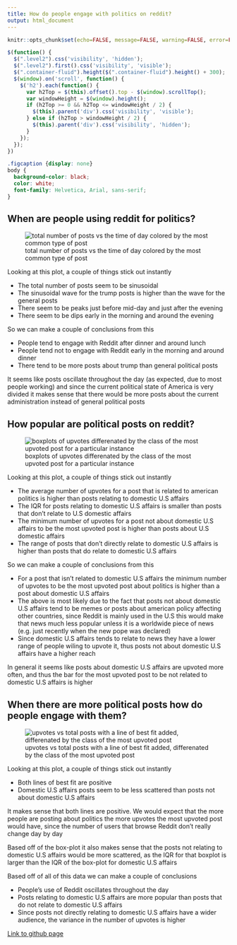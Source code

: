 ```yaml
---
title: How do people engage with politics on reddit?
output: html_document
---
```


<script src="https://code.jquery.com/jquery-3.7.1.min.js" integrity="sha256-/JqT3SQfawRcv/BIHPThkBvs0OEvtFFmqPF/lYI/Cxo=" crossorigin="anonymous"></script>

```r
knitr::opts_chunk$set(echo=FALSE, message=FALSE, warning=FALSE, error=FALSE)
```

```js
$(function() {
  $(".level2").css('visibility', 'hidden');
  $(".level2").first().css('visibility', 'visible');
  $(".container-fluid").height($(".container-fluid").height() + 300);
  $(window).on('scroll', function() {
    $('h2').each(function() {
      var h2Top = $(this).offset().top - $(window).scrollTop();
      var windowHeight = $(window).height();
      if (h2Top >= 0 && h2Top <= windowHeight / 2) {
        $(this).parent('div').css('visibility', 'visible');
      } else if (h2Top > windowHeight / 2) {
        $(this).parent('div').css('visibility', 'hidden');
      }
    });
  });
})
```

```css
.figcaption {display: none}
body {
  background-color: black;
  color: white;
  font-family: Helvetica, Arial, sans-serif;
}
```

## When are people using reddit for politics?

![total number of posts vs the time of day colored by the most common type of post](plot1.png)

Looking at this plot, a couple of things stick out instantly

- The total number of posts seem to be sinusoidal
- The sinusoidal wave for the trump posts is higher than the wave for the general posts
- There seem to be peaks just before mid-day and just after the evening
- There seem to be dips early in the morning and around the evening

So we can make a couple of conclusions from this

- People tend to engage with Reddit after dinner and around lunch
- People tend not to engage with Reddit early in the morning and around dinner
- There tend to be more posts about trump than general political posts

It seems like posts oscillate throughout the day (as expected, due to most people working) and since the current political state of America is very divided it makes sense that there would be more posts about the current administration instead of general political posts


## How popular are political posts on reddit?

![boxplots of upvotes differenated by the class of the most upvoted post for a particular instance](plot2.png)

Looking at this plot, a couple of things stick out instantly

- The average number of upvotes for a post that is related to american politics is higher than posts relating to domestic U.S affairs
- The IQR for posts relating to domestic U.S affairs is smaller than posts that don't relate to U.S domestic affairs
- The minimum number of upvotes for a post not about domestic U.S affairs to be the most upvoted post is higher than posts about U.S domestic affairs
- The range of posts that don't directly relate to domestic U.S affairs is higher than posts that do relate to domestic U.S affairs

So we can make a couple of conclusions from this

- For a post that isn't related to domestic U.S affairs the minimum number of upvotes to be the most upvoted post about politics is higher than a post about domestic U.S affairs
- The above is most likely due to the fact that posts not about domestic U.S affairs tend to be memes or posts about american policy affecting other countries, since Reddit is mainly used in the U.S this would make that news much less popular unless it is a worldwide piece of news (e.g. just recently when the new pope was declared)
- Since domestic U.S affairs tends to relate to news they have a lower range of people wiling to upvote it, thus posts not about domestic U.S affairs have a higher reach

In general it seems like posts about domestic U.S affairs are upvoted more often, and thus the bar for the most upvoted post to be not related to domestic U.S affairs is higher


## When there are more political posts how do people engage with them?

![upvotes vs total posts with a line of best fit added, differenated by the class of the most upvoted post](plot3.png)

Looking at this plot, a couple of things stick out instantly

- Both lines of best fit are positive
- Domestic U.S affairs posts seem to be less scattered than posts not about domestic U.S affairs

It makes sense that both lines are positive. We would expect that the more people are posting about politics the more upvotes the most upvoted post would have, since the number of users that browse Reddit don't really change day by day

Based off of the box-plot it also makes sense that the posts not relating to domestic U.S affairs would be more scattered, as the IQR for that boxplot is larger than the IQR of the box-plot for domestic U.S affairs

Based off of all of this data we can make a couple of conclusions

- People's use of Reddit oscillates throughout the day
- Posts relating to domestic U.S affairs are more popular than posts that do not relate to domestic U.S affairs
- Since posts not directly relating to domestic U.S affairs have a wider audience, the variance in the number of upvotes is higher

[Link to github page](https://internetyh.github.io/stats220/visual_data_story.html)
